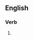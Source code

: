 ==English==

===Verb===
{{head|en|present participle}}

# {{present participle of|throw the baby out with the bathwater|lang=en|nocat=1}}